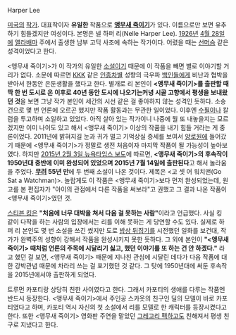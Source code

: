 Harper Lee

[[미국]]의 [[작가]]. 대표작이자 '''유일한''' 작품으로 '''[[앵무새 죽이기]]'''가 있다. 이름으로만 보면 유추하기 힘들겠지만 여성이다. 본명은 넬 하퍼 리(Nelle Harper Lee).  [[1926년]] [[4월 28일]]에 [[앨라배마]] 주에서 출생한 남부 고딕 사조에 속하는 작가이다. 어렸을 때는 [[톰보이|선머슴]] 같은 성격이었다고 한다.

<앵무새 죽이기>가 이 작가의 유일한 [[소설]]이기 때문에 이 작품을 빼면 별로 이야기할 거리가 없다. 소문에 따르면 [[KKK]] 같은 [[인종차별]] 성향의 극우파 [[백인]]들에게 비난과 협박을 받아서 한동안 은둔생활을 했다고 한다. 별개로 리 본인이 '''<앵무새 죽이기>를 출판할 때 딱 한 번 도시로 온 이후로 40년 동안 도시에 나오기는커녕 시골 고향에서 평생을 보내왔던 것'''을 보면 그냥 작가 본인이 세간의 시선 같은 걸 좋아하지 않는 성격인 듯하다. 소송 건으로 몇 번 언론에 오르곤 했지만 작품 활동과는 무관한 일이었다.
이후엔 [[수필]]이나 칼럼을 투고하며 소일하고 있었다. 아직 살아 있는 작가이니 나중에 뭘 또 내놓을지는 모르겠지만 이미 나이도 있고 해서 <앵무새 죽이기> 이상의 작품을 내기 힘들 거라는 게 중론이었다. 2011년에 밝혀지길 눈과 귀가 멀고 기억상실 증세를 보여서 [[양로원]]에 들어갔기 때문에 <앵무새 죽이기>가 정말로 생전 처음이자 마지막 작품이 될 가능성이 높아보였다.
하지만 [http://news.naver.com/main/read.nhn?mode=LSD&mid=sec&sid1=104&oid=021&aid=0002227053&rc=N 2015년 2월 3일 뉴욕타임스 보도]에 따르면, '''<앵무새 죽이기>의 후속작이 1950년대 중반에 이미 완성되어 있었으며 2015년 7월 14일에 출판된다'''고 해서 놀라움을 주었다. '''[[무려]] 55년 만'''에 두 번째 소설이 나온 것이다. 제목은 <고 셋 어 워치맨(Go Sat a Watchman)>. 놀랍게도 이 작품은 <앵무새 죽이기>보다 먼저 완성되었는데, 원고를 본 편집자가 "아이의 관점에서 다른 작품을 써보라"고 권했고 그 결과 나온 작품이 <앵무새 죽이기>였던 것.

[[스티븐 킹]]은 '''"처음에 너무 대박을 쳐서 다음 걸 못하는 사람"'''이라고 언급했다. 사실 킹 같이 다작을 하는 사람의 입장에서는 리를 이해 못하는 게 당연할 수도 있다.
실제로 하퍼 리 본인도 몇 번 소설을 쓰긴 썼지만 도로 [[밥상 뒤집기]]를 시전했던 일화를 보건대, 작가가 완벽주의 성향이 강해서 작품을 완성시키지 못한 듯하다. 그 외에 본인이 '''"<앵무새 죽이기> 때처럼 언론의 주목에 시달리기 싫고, 했던 이야기를 또 하는 건 안 하겠다."''' 라고 했던 걸 보면, <앵무새 죽이기> 때문에 지나친 관심에 시달린 데다가 다음 작품에 대한 강박관념 때문에 차라리 쓰는 걸 포기했던 것 같다. 그 탓에 1950년대에 써둔 후속작을 2015년에서야 출판하게 되었다.

트루먼 카포티랑 상당히 친한 사이였다고 한다. 그래서 카포티의 생애를 다루는 작품엔 반드시 등장한다. <앵무새 죽이기>에서 주인공 스카웃의 친구인 딜의 모델이 바로 카포티였다고 하며, 카포티 역시 자신의 첫 소설에서 리를 모델로 한 캐릭터를 등장시켰다고 한다. 또한 <앵무새 죽이기> 영화판 주연을 맡았던 [[그레고리 펙]]하고도 친해져서 평생 친구로 지냈다고 한다.
